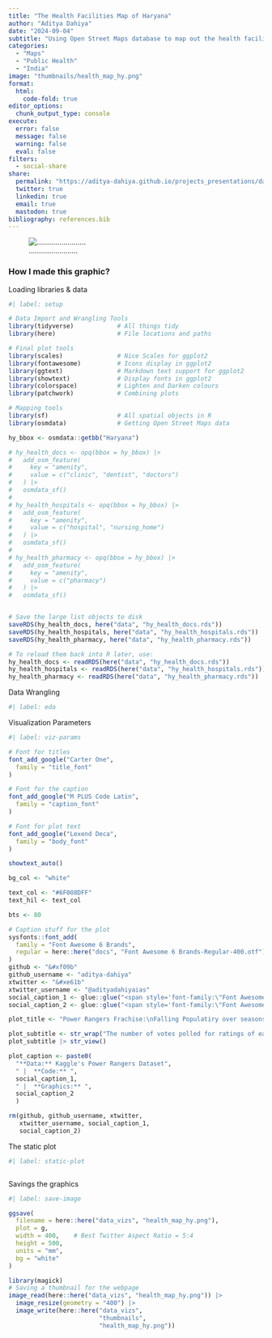 ```yaml
---
title: "The Health Facilities Map of Haryana"
author: "Aditya Dahiya"
date: "2024-09-04"
subtitle: "Using Open Street Maps database to map out the health facilities in Haryana State"
categories:
  - "Maps"
  - "Public Health"
  - "India"
image: "thumbnails/health_map_hy.png"
format:
  html:
    code-fold: true
editor_options: 
  chunk_output_type: console
execute: 
  error: false
  message: false
  warning: false
  eval: false
filters:
  - social-share
share:
  permalink: "https://aditya-dahiya.github.io/projects_presentations/data_vizs.html"
  twitter: true
  linkedin: true
  email: true
  mastodon: true
bibliography: references.bib
---
```


![........................](health_map_hy.png){#fig-1}

### **How I made this graphic?**

Loading libraries & data

```r
#| label: setup

# Data Import and Wrangling Tools
library(tidyverse)            # All things tidy
library(here)                 # File locations and paths

# Final plot tools
library(scales)               # Nice Scales for ggplot2
library(fontawesome)          # Icons display in ggplot2
library(ggtext)               # Markdown text support for ggplot2
library(showtext)             # Display fonts in ggplot2
library(colorspace)           # Lighten and Darken colours
library(patchwork)            # Combining plots

# Mapping tools
library(sf)                   # All spatial objects in R
library(osmdata)              # Getting Open Street Maps data

hy_bbox <- osmdata::getbb("Haryana")

# hy_health_docs <- opq(bbox = hy_bbox) |> 
#   add_osm_feature(
#     key = "amenity",
#     value = c("clinic", "dentist", "doctors")
#   ) |> 
#   osmdata_sf()
# 
# hy_health_hospitals <- opq(bbox = hy_bbox) |> 
#   add_osm_feature(
#     key = "amenity",
#     value = c("hospital", "nursing_home")
#   ) |> 
#   osmdata_sf()
# 
# hy_health_pharmacy <- opq(bbox = hy_bbox) |> 
#   add_osm_feature(
#     key = "amenity",
#     value = c("pharmacy")
#   ) |> 
#   osmdata_sf()


# Save the large list objects to disk
saveRDS(hy_health_docs, here("data", "hy_health_docs.rds"))
saveRDS(hy_health_hospitals, here("data", "hy_health_hospitals.rds"))
saveRDS(hy_health_pharmacy, here("data", "hy_health_pharmacy.rds"))

# To reload them back into R later, use:
hy_health_docs <- readRDS(here("data", "hy_health_docs.rds"))
hy_health_hospitals <- readRDS(here("data", "hy_health_hospitals.rds"))
hy_health_pharmacy <- readRDS(here("data", "hy_health_pharmacy.rds"))

```

Data Wrangling

```r
#| label: eda

```

Visualization Parameters

```r
#| label: viz-params

# Font for titles
font_add_google("Carter One",
  family = "title_font"
) 

# Font for the caption
font_add_google("M PLUS Code Latin",
  family = "caption_font"
) 

# Font for plot text
font_add_google("Lexend Deca",
  family = "body_font"
) 

showtext_auto()

bg_col <- "white"

text_col <- "#6F008DFF"
text_hil <- text_col

bts <- 80

# Caption stuff for the plot
sysfonts::font_add(
  family = "Font Awesome 6 Brands",
  regular = here::here("docs", "Font Awesome 6 Brands-Regular-400.otf")
)
github <- "&#xf09b"
github_username <- "aditya-dahiya"
xtwitter <- "&#xe61b"
xtwitter_username <- "@adityadahiyaias"
social_caption_1 <- glue::glue("<span style='font-family:\"Font Awesome 6 Brands\";'>{github};</span> <span style='color: {text_hil}'>{github_username}  </span>")
social_caption_2 <- glue::glue("<span style='font-family:\"Font Awesome 6 Brands\";'>{xtwitter};</span> <span style='color: {text_hil}'>{xtwitter_username}</span>")

plot_title <- "Power Rangers Frachise:\nFalling Populatiry over seasons"

plot_subtitle <- str_wrap("The number of votes polled for ratings of each episode fell after the first three seasons, and never really recovered.", 42)
plot_subtitle |> str_view()

plot_caption <- paste0(
  "**Data:** Kaggle's Power Rangers Dataset", 
  " |  **Code:** ", 
  social_caption_1, 
  " |  **Graphics:** ", 
  social_caption_2
  )

rm(github, github_username, xtwitter, 
   xtwitter_username, social_caption_1, 
   social_caption_2)
```

The static plot

```r
#| label: static-plot



```

Savings the graphics

```r
#| label: save-image

ggsave(
  filename = here::here("data_vizs", "health_map_hy.png"),
  plot = g,
  width = 400,    # Best Twitter Aspect Ratio = 5:4
  height = 500,   
  units = "mm",
  bg = "white"
)

library(magick)
# Saving a thumbnail for the webpage
image_read(here::here("data_vizs", "health_map_hy.png")) |> 
  image_resize(geometry = "400") |> 
  image_write(here::here("data_vizs", 
                         "thumbnails", 
                         "health_map_hy.png"))
```
